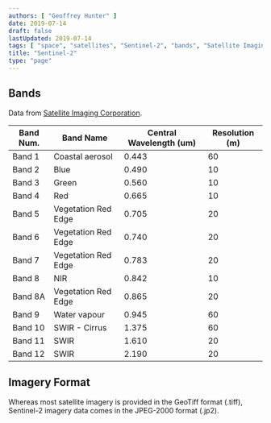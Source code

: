 ```yaml
---
authors: [ "Geoffrey Hunter" ]
date: 2019-07-14
draft: false
lastUpdated: 2019-07-14
tags: [ "space", "satellites", "Sentinel-2", "bands", "Satellite Imaging Corporation" ]
title: "Sentinel-2"
type: "page"
---
```



## Bands

Data from [Satellite Imaging Corporation](https://www.satimagingcorp.com/satellite-sensors/other-satellite-sensors/sentinel-2a/).

<table>
  <thead>
    <tr>
      <th>Band Num.</th>
      <th>Band Name</th>
      <th>Central Wavelength (um)</th>
      <th>Resolution (m)</th>
    </tr>
  </thead>
  <tbody>
    <tr>
      <td>Band 1</td>
      <td>Coastal aerosol</td>
      <td>0.443</td>
      <td>60</td>
    </tr>
    <tr>
      <td>Band 2</td>
      <td>Blue</td>
      <td>0.490</td>
      <td>10</td>
    </tr>
    <tr>
      <td>Band 3</td>
      <td>Green</td>
      <td>0.560</td>
      <td>10</td>
    </tr>
    <tr>
      <td>Band 4</td>
      <td>Red</td>
      <td>0.665</td>
      <td>10</td>
    </tr>
    <tr>
      <td>Band 5</td>
      <td>Vegetation Red Edge</td>
      <td>0.705</td>
      <td>20</td>
    </tr>
    <tr>
      <td>Band 6</td>
      <td>Vegetation Red Edge</td>
      <td>0.740</td>
      <td>20</td>
    </tr>
    <tr>
      <td>Band 7</td>
      <td>Vegetation Red Edge</td>
      <td>0.783</td>
      <td>20</td>
    </tr>
    <tr>
      <td>Band 8</td>
      <td>NIR</td>
      <td>0.842</td>
      <td>10</td>
    </tr>
    <tr>
      <td>Band 8A</td>
      <td>Vegetation Red Edge</td>
      <td>0.865</td>
      <td>20</td>
    </tr>
    <tr>
      <td>Band 9</td>
      <td>Water vapour</td>
      <td>0.945</td>
      <td>60</td>
    </tr>
    <tr>
      <td>Band 10</td>
      <td>SWIR - Cirrus</td>
      <td>1.375</td>
      <td>60</td>
    </tr>
    <tr>
      <td>Band 11</td>
      <td>SWIR</td>
      <td>1.610</td>
      <td>20</td>
    </tr>
    <tr>
      <td>Band 12</td>
      <td>SWIR</td>
      <td>2.190</td>
      <td>20</td>
    </tr>
  </tbody>
</table>

## Imagery Format

Whereas most satellite imagery is provided in the GeoTiff format (.tiff), Sentinel-2 imagery data comes in the JPEG-2000 format (.jp2).